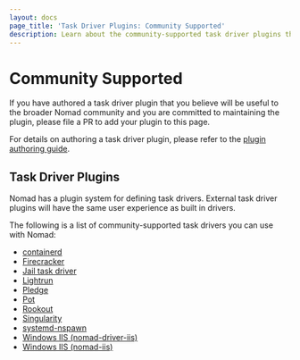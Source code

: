 ```yaml
---
layout: docs
page_title: 'Task Driver Plugins: Community Supported'
description: Learn about the community-supported task driver plugins that extend Nomad job features.
---
```


# Community Supported

If you have authored a task driver plugin that you believe will be useful to the
broader Nomad community and you are committed to maintaining the plugin, please
file a PR to add your plugin to this page.

For details on authoring a task driver plugin, please refer to the [plugin
authoring guide][plugin_guide].

## Task Driver Plugins

Nomad has a plugin system for defining task drivers. External task driver
plugins will have the same user experience as built in drivers.

The following is a list of community-supported task drivers you can use with Nomad:

- [containerd][nomad-driver-containerd]
- [Firecracker][firecracker-task-driver]
- [Jail task driver][jail-task-driver]
- [Lightrun][lightrun]
- [Pledge][pledge]
- [Pot][pot]
- [Rookout][rookout]
- [Singularity][singularity]
- [systemd-nspawn][nspawn-driver]
- [Windows IIS (nomad-driver-iis)][nomad-driver-iis]
- [Windows IIS (nomad-iis)][nomad-iis]

[rookout]: /nomad/plugins/drivers/community/rookout
[plugin_guide]: /nomad/docs/concepts/plugins
[singularity]: /nomad/plugins/drivers/community/singularity
[jail-task-driver]: /nomad/plugins/drivers/community/jail-task-driver
[pot]: /nomad/plugins/drivers/community/pot
[firecracker-task-driver]: /nomad/plugins/drivers/community/firecracker-task-driver
[nspawn-driver]: /nomad/plugins/drivers/community/nspawn
[nomad-driver-iis]: /nomad/plugins/drivers/community/iis
[nomad-iis]: /nomad/plugins/drivers/community/nomad-iis
[nomad-driver-containerd]: /nomad/plugins/drivers/community/containerd
[lightrun]: /nomad/plugins/drivers/community/lightrun
[pledge]: /nomad/plugins/drivers/community/pledge

